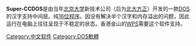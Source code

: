 {{unreferenced|time=2011-04-23T05:58:16+00:00}}
{{Infobox Software
| name                   = Super-CCDOS
| logo                   = 
| screenshot             = 
| caption                = 
| collapsible            = 
| author                 = 
| developer              = [[北大方正|北大方正]]
| released               = 
| latest release version = Super-CCDOS NT 1.2
| latest release date    = 
| latest preview version = 
| latest preview date    = 
| frequently updated     = 
| programming language   = [[汇编|汇编]]
| operating system       = 
| platform               = [[MS-DOS|MS-DOS]]
| language               = 简体中文，繁体中文(GB2312)
| status                 = 消亡
| genre                  = [[办公软件套装|办公软件套装]]
| license                = [[私有软件|私有软件]]
}}
'''Super-CCDOS'''是由当年[[北京大学|北京大学]]新技术公司（后为[[北大方正|北大方正]]）开发的一款[[DOS|DOS]]的汉字支持中间层。纯[[16位程序|16位程序]]。因没有解决半个汉字和内存溢出的问题，因此运行在电脑上往往呈现于不稳定的状态。香港金山的[[WPS文字处理系统|WPS]]需要这个软件支持。

{{软件小作品}}
[[Category:中文软件|Category:中文软件]]
[[Category:DOS軟體|Category:DOS軟體]]